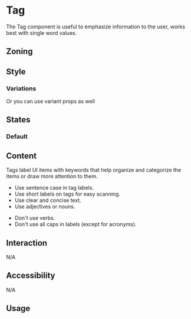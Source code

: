 


<Meta of={Stories} />
<Status id="tag" />

# Tag

The Tag component is useful to emphasize information to the user, works best with single word values.

## Zoning

<FigmaImage
	src="https://www.figma.com/file/wggW0Nf0ZujylGaXt5Snnn/Tags?node-id=1306%3A65"
	alt="zoning image for tags"
/>

## Style

<FigmaImage src="https://www.figma.com/file/wggW0Nf0ZujylGaXt5Snnn/Tags?node-id=0%3A43" alt="" />

### Variations

<Canvas>
	<Story of={Stories.Default} />
	<Story of={Stories.Information} />
	<Story of={Stories.Success} />
	<Story of={Stories.Warning} />
	<Story of={Stories.Destructive} />
	<Story of={Stories.Beta} />
</Canvas>

Or you can use variant props as well

<Canvas>
	<Story of={Stories.VariantDefault} />
	<Story of={Stories.VariantInformation} />
	<Story of={Stories.VariantSuccess} />
	<Story of={Stories.VariantWarning} />
	<Story of={Stories.VariantDestructive} />
	<Story of={Stories.VariantBeta} />
</Canvas>

## States

### Default

<Canvas>
	<Story of={Stories.Ellipsis} />
</Canvas>

## Content

Tags label UI items with keywords that help organize and categorize the items or draw more attention to them.

<Use>
	<Use.Do>
		<ul>
			<li>Use sentence case in tag labels.</li>
			<li>Use short labels on tags for easy scanning.</li>
			<li>Use clear and concise text.</li>
			<li>Use adjectives or nouns.</li>
		</ul>
	</Use.Do>
	<Use.Dont>
		<ul>
			<li>Don't use verbs.</li>
			<li>Don't use all caps in labels (except for acronyms).</li>
		</ul>
	</Use.Dont>
</Use>

## Interaction

N/A

## Accessibility

N/A

## Usage

<Canvas>
	<Story of={Stories.Usage} />
</Canvas>

<Controls of={Stories.Usage} />
